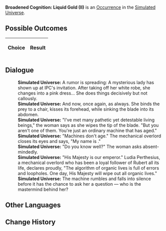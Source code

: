 {{Simulated Universe Event Infobox
|title         = Broadened Cognition: Liquid Gold (II)
|image         = Trailblaze Secret 10.png
|type          =
|domains_su    = 
|domains_ext   = 
|domains_swarm = 
|domains_gng   = 
|requirements  =
|prev          = {{tx}}
|next          = {{tx}}
|indexRewards  =
|characters    = 
}}
'''Broadened Cognition: Liquid Gold (II)''' is an [[Simulated Universe/Occurrence|Occurrence]] in the [[Simulated Universe]].

==Possible Outcomes==
{| class="article-table"
!Choice
!Result

|}

<!--
==Gameplay Notes==

-->
==Dialogue==
{{Dialogue Start}}
:'''Simulated Universe:''' A rumor is spreading: A mysterious lady has shown up at IPC's invitation. After taking off her white robe, she changes into a pink dress... She does things decisively but not callously.
:'''Simulated Universe:''' And now, once again, as always. She binds the prey to a chair, kisses its forehead, while sinking the blade into its abdomen.
:'''Simulated Universe:''' "I've met many pathetic yet detestable living beings," the woman says as she wipes the tip of the blade. "But you aren't one of them. You're just an ordinary machine that has aged."
:'''Simulated Universe:''' "Machines don't age." The mechanical overlord closes its eyes and says, "My name is {{Color|Keyword|Ludia Perthesius}}."
:'''Simulated Universe:''' "Do you know {{Color|Keyword|Rubert}} well?" The woman asks absent-mindedly.
:'''Simulated Universe:''' "His Majesty is our emperor." Ludia Perthesius, a mechanical overlord who has been a loyal follower of Rubert all its life, declares proudly, "The algorithm of organic lives is full of errors and loopholes. One day, His Majesty will wipe out all organic lives."
:'''Simulated Universe:''' The machine rumbles and falls into silence before it has the chance to ask her a question &mdash; who is the mastermind behind her?
{{Dialogue End}}

==Other Languages==
{{Other Languages
|en   = Broadened Cognition: Liquid Gold (II)
|zhs  = 认知拓宽：「流动的金黄」•其二
|zht  = 認知拓寬：「流動的金黃」•其二
|ja   = {{Rubi|認識拡張|にんしきかくちょう}}：「{{Rubi|流|なが}}れる{{Rubi|黄金|おうごん}}」・その2
|ko   = 인지 확대: 「흐르는 황금」•2
|es   = Expansión perceptiva: oro líquido II
|fr   = Élévation de la conscience : Or liquide (II)
|ru   = Расширение сознания: Жидкое золото II
|th   = ขยายการรับรู้: "ทองคำไหลหลั่ง" (2)
|vi   = Mở Rộng Tri Thức: Vàng Lưu Thông 2
|de   = Kognitive Erweiterung: Flüssiges Gold (II)
|id   = Ekspansi Kognitif: "Emas Mengalir" (2)
|pt   = Expansão Cognitiva: Ouro Líquido (II)
}}

==Change History==
{{Change History|1.6}}
